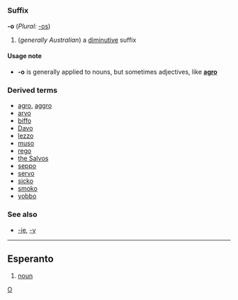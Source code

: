 =={{en}}==
[[Category:English language|O]]
===Suffix===
'''-o''' (''Plural:'' [[-os]])

#(''generally Australian'') a [[diminutive]] suffix

====Usage note====
*'''-o''' is generally applied to nouns, but sometimes adjectives, like '''[[agro]]'''

===Derived terms===
*[[agro]], [[aggro]]
*[[arvo]]
*[[biffo]]
*[[Davo]]
*[[lezzo]]
*[[muso]]
*[[rego]]
*[[the Salvos]]
*[[seppo]]
*[[servo]]
*[[sicko]]<!-- diminutive? -->
*[[smoko]]
*[[yobbo]]

===See also===
*[[-ie]], [[-y]]

----

==Esperanto==

# [[noun]]